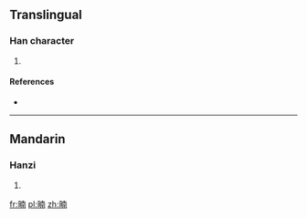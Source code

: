 ==Translingual==

===Han character===
{{Han char|rn=72|rad=日|as=09|sn=13|four=6402<sub>7</sub>|canj=日十月十 (AJBJ)}}

# {{defn|Han|sort=日09}}

====References====
* {{Han ref|kx=0498.170|dkj=14055|hdz=21523.010|uh=6694|ud=26260|bh=DDC6|bd=56774}}

----

==Mandarin==

===Hanzi===
{{cmn-hanzi|pin=[[nán]] ([[nan2]])|wg=nan<sup>2</sup>}}

# {{defn|lang=cmn|sort=日09}}

[[fr:暔]]
[[pl:暔]]
[[zh:暔]]